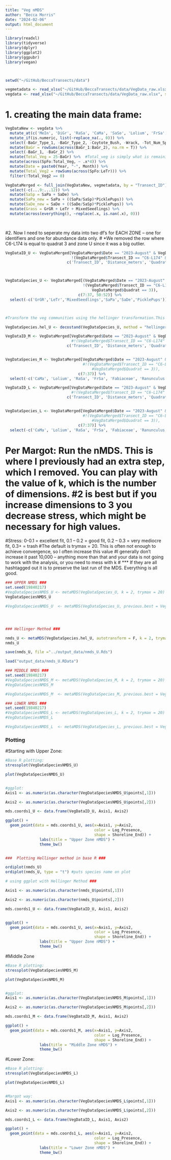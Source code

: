 ```yaml
---
title: "Veg nMDS"
author: "Becca Morris"
date: "2024-02-06"
output: html_document
---
```


```r
library(readxl)
library(tidyverse)
library(dplyr)
library(ggplot2)
library(ggpubr)
library(vegan)



setwd("~/GitHub/BeccaTransects/data")

vegmetadata <- read_xlsx("~/GitHub/BeccaTransects/data/VegData_raw.xlsx", sheet = "Metadata")
vegdata <- read_xlsx("~/GitHub/BeccaTransects/data/VegData_raw.xlsx", sheet = "Data")
```

# 1. creating the main data frame:
```r

VegDataNew <- vegdata %>% 
  mutate_at(c('MeIn', 'DiGr', 'RaSa', 'CaMa', 'SaSo', 'Lolium', 'FrSa', 'Fabiaceae','Vicia', 'Sonc', 'Xant', 'LeTr', 'Ranunculus','Taraxacum', 'Coytote_Bush','BoMa'), as.numeric) %>% 
  mutate_if(is.numeric, list(~replace_na(., 0))) %>%
  select(-BaGr_Type_1, -BaGr_Type_2, -Coytote_Bush, -Wrack, -Tot_Num_Species, -Shoot_Density, -Length_centimeters,    -Patch_Type) %>% 
  mutate(BaGr = rowSums(across(BaGr_1:BaGr_2), na.rm = T)) %>% 
  select(-BaGr_1, -BaGr_2) %>% 
  mutate(Total_Veg = 25-BaGr) %>%  #Total_veg is simply what is remaining after subtracting the bare ground
  mutate(across(SpFo:Total_Veg, ~ .x*4)) %>% 
  mutate(Date = paste0(Year, "-", Month)) %>% 
  mutate(Total_Veg2 = rowSums(across(SpFo:LeTr))) %>% 
  filter(!Total_Veg2 == 0) 

VegDataMerged <- full_join(VegDataNew, vegmetadata, by = "Transect_ID") %>% 
  select(-c(...9:...12)) %>% 
  mutate(SaSp = SaPa + SaDe) %>% 
  mutate(SaPa_new = SaPa + ((SaPa/SaSp)*PicklePups)) %>% 
  mutate(SaDe_new = SaDe + ((SaDe/SaSp)*PicklePups)) %>% 
  mutate(Grass = GrGR + LeTr + MixedSeedlings) %>% 
  mutate(across(everything(), ~replace(.x, is.nan(.x), 0)))
 



```

#2. Now I need to seperate my data into two df's for EACH ZONE -- one for identifiers and one for abundance data only.
# *We removed the row where C6-L174 is equal to quadrat 3 and zone U since it was a big outlier.
```r
VegDataID_U <- VegDataMerged[VegDataMerged$Date == "2023-August" & VegDataMerged$Zone == "U" &
                             !(VegDataMerged$Transect_ID == "C6-L174" & VegDataMerged$Quadrat == 3 &   VegDataMerged$Zone == "U"),
                           c('Transect_ID', 'Distance_meters', 'Quadrat', 'Zone', 'Date', 'Shoreline_End', 'Log_Presence')]



VegDataSpecies_U <- VegDataMerged[(VegDataMerged$Date == "2023-August" & VegDataMerged$Zone == "U" &
                                  !(VegDataMerged$Transect_ID == "C6-L174" & 
                                      VegDataMerged$Quadrat == 3)), 
                                c(7:37, 50:52)] %>% 
  select(-c('GrGR','LeTr','MixedSeedlings','SaPa','SaDe','PicklePups')) #'CaMa', 'Lolium', 'RaSa', 'FrSa', 'Fabiaceae', 'Ranunculus', 'Taraxacum'))



#Transform the veg communities using the hellinger transformation.This transformation is useful for abundance data when you may have a few really abundant species and many rare species.It transforms the abundances of the really abundant and few rare species don't have less of an influence on the ordination. hellinger: square root of method = "total" (Legendre & Gallagher 2001).

VegDataSpecies.hel_U <- decostand(VegDataSpecies_U, method = "hellinger")


```

```r
VegDataID_M <- VegDataMerged[VegDataMerged$Date == "2023-August" & VegDataMerged$Zone == "M",
                             #!(VegDataMerged$Transect_ID == "C6-L174" & VegDataMerged$Quadrat == 3 & VegDataMerged$Zone == "U"),
                           c('Transect_ID', 'Distance_meters', 'Quadrat', 'Zone', 'Date', 'Shoreline_End', 'Log_Presence')]


VegDataSpecies_M <- VegDataMerged[VegDataMerged$Date == "2023-August" & VegDataMerged$Zone == "M",
                                  #!(VegDataMerged$Transect_ID == "C6-L174" & 
                                      #VegDataMerged$Quadrat == 3)),
                                c(7:37)] %>% 
  select(-c('CaMa', 'Lolium', 'RaSa', 'FrSa', 'Fabiaceae', 'Ranunculus', 'Taraxacum'))
```

```r
VegDataID_L <- VegDataMerged[VegDataMerged$Date == "2023-August" & VegDataMerged$Zone == "L",
                             #!(VegDataMerged$Transect_ID == "C6-L174" & VegDataMerged$Quadrat == 3 & VegDataMerged$Zone == "U"),
                           c('Transect_ID', 'Distance_meters', 'Quadrat', 'Zone', 'Date', 'Shoreline_End', 'Log_Presence')]


VegDataSpecies_L <- VegDataMerged[VegDataMerged$Date == "2023-August" & VegDataMerged$Zone == "L",
                                  #!(VegDataMerged$Transect_ID == "C6-L174" & 
                                      #VegDataMerged$Quadrat == 3)),
                                c(7:37)] %>% 
  select(-c('CaMa', 'Lolium', 'RaSa', 'FrSa', 'Fabiaceae', 'Ranunculus', 'Taraxacum'))
```

# Per Margot: Run the nMDS. This is where I previously had an extra step, which I removed. You can play with the value of k, which is the number of dimensions. #2 is best but if you increase dimensions to 3 you decrease stress, which might be necessary for high values.
#Stress: 0-0.1 = excellent fit, 0.1 – 0.2 = good fit, 0.2 – 0.3 = very mediocre fit, 0.3+ = trash
#The default is trymax = 20. This is often not enough to achieve convergence, so I often increase this value
#I generally don’t increase it past 10,000 – anything more than that and your data is not going to work with the analysis, or you need to mess with k
# *** If they are all hashtagged out it is to preserve the last run of the MDS. Everything is all good.
```r
### UPPER NMDS ###
set.seed(19840217)
#VegDataSpeciesNMDS_U <- metaMDS(VegDataSpecies_U, k = 2, trymax = 20)
VegDataSpeciesNMDS_U 

#VegDataSpeciesNMDS_U  <- metaMDS(VegDataSpecies_U, previous.best = VegDataSpeciesNMDS_U)




### Hellinger Method ###

nmds_U <- metaMDS(VegDataSpecies.hel_U, autotransform = F, k = 2, trymax = 20) #autotransform = F so that it doesn't revert back to the default transformation *bc we are using the hellinger method.
nmds_U

save(nmds_U, file ="../output_data/nmds_U.Rds")

load("output_data/nmds_U.RData")
```

```r
### MIDDLE NMDS ###
set.seed(19840217)
#VegDataSpeciesNMDS_M <- metaMDS(VegDataSpecies_M, k = 2, trymax = 20)
#VegDataSpeciesNMDS_M 

#VegDataSpeciesNMDS_M  <- metaMDS(VegDataSpecies_M, previous.best = VegDataSpeciesNMDS_U)
```

```r
### LOWER NMDS ###
set.seed(19840217)
#VegDataSpeciesNMDS_L <- metaMDS(VegDataSpecies_L, k = 2, trymax = 20)
#VegDataSpeciesNMDS_L 

#VegDataSpeciesNMDS_L  <- metaMDS(VegDataSpecies_L, previous.best = VegDataSpeciesNMDS_U)
```


### Plotting ###

#Starting with Upper Zone:
```r
#Base R plotting:
stressplot(VegDataSpeciesNMDS_U)

plot(VegDataSpeciesNMDS_U)


#ggplot:
Axis1 <- as.numeric(as.character(VegDataSpeciesNMDS_U$points[,1]))

Axis2 <- as.numeric(as.character(VegDataSpeciesNMDS_U$points[,2]))

mds.coords1_U <- data.frame(VegDataID_U, Axis1, Axis2)

ggplot() +
  geom_point(data = mds.coords1_U, aes(x=Axis1, y=Axis2, 
                                       color = Log_Presence,
                                       shape = Shoreline_End)) +
               labs(title = "Upper Zone nMDS") +
               theme_bw()


###  Plotting Hellinger method in base R ###

ordiplot(nmds_U)
ordiplot(nmds_U, type = "t") #puts species name on plot

# using ggplot with Hellinger Method ###

Axis1 <- as.numeric(as.character(nmds_U$points[,1]))

Axis2 <- as.numeric(as.character(nmds_U$points[,2]))

mds.coords1_U <- data.frame(VegDataID_U, Axis1, Axis2)


ggplot() +
  geom_point(data = mds.coords1_U, aes(x=Axis1, y=Axis2, 
                                       color = Log_Presence,
                                       shape = Shoreline_End)) +
               labs(title = "Upper Zone nMDS") +
               theme_bw() 


```
#Middle Zone
```r
#Base R plotting:
stressplot(VegDataSpeciesNMDS_M)

plot(VegDataSpeciesNMDS_M)


#ggplot:
Axis1 <- as.numeric(as.character(VegDataSpeciesNMDS_M$points[,1]))

Axis2 <- as.numeric(as.character(VegDataSpeciesNMDS_M$points[,2]))

mds.coords1_M <- data.frame(VegDataID_M, Axis1, Axis2)

ggplot() +
  geom_point(data = mds.coords1_M, aes(x=Axis1, y=Axis2, 
                                       color = Log_Presence,
                                       shape = Shoreline_End)) +
               labs(title = "Middle Zone nMDS") +
               theme_bw()
```
#Lower Zone:
```r
#Base R plotting:
stressplot(VegDataSpeciesNMDS_L)

plot(VegDataSpeciesNMDS_L)


#Margot way:
Axis1 <- as.numeric(as.character(VegDataSpeciesNMDS_L$points[,1]))

Axis2 <- as.numeric(as.character(VegDataSpeciesNMDS_L$points[,2]))

mds.coords1_L <- data.frame(VegDataID_L, Axis1, Axis2)

ggplot() +
  geom_point(data = mds.coords1_L, aes(x=Axis1, y=Axis2, 
                                       color = Log_Presence,
                                       shape = Shoreline_End)) +
               labs(title = "Lower Zone nMDS") +
               theme_bw()
```

